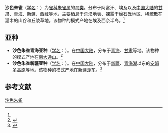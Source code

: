 {{Speciesbox
| name = 沙色朱雀
| status = LC | status_system = iucn3.1 | status_ref = <ref  name=iucn>{{IUCN2010|version=2010.3| assessors = [[BirdLife_International|BirdLife International]] | year = 2009 | id = 149572 | title = Carpodacus synoicus  |downloaded = 2010-9-7}}</ref>
| image = Carpodacus synoicus male(01).jpg
| image_caption = 雄性沙色朱雀，[[约旦|约旦]]
| genus = Carpodacus
| species = synoicus
| authority = (Temminck 1825)<ref name='id4180'>{{cite web| url =http://www.bioinfo.cn/db05/BjdwSpecies.php?action=view&id=4180| title =沙色朱雀| work =《中国动物物种编目数据库》| publisher =中国科学院微生物研究所| author =中国科学院动物研究所| accessdate =2009-04-04| archive-date =2016-03-05| archive-url =https://web.archive.org/web/20160305040951/http://www.bioinfo.cn/db05/BjdwSpecies.php?action=view&id=4180| dead-url =yes}}</ref>
}}

'''沙色朱雀'''（[[学名|学名]]：{{lang|la|''Carpodacus synoicus''}}）为[[雀科|雀科]][[朱雀属|朱雀属]]的[[鸟类|鸟类]]。分布于阿富汗、埃及以及[[中国大陆|中国大陆]]的[[甘肃|甘肃]]、[[青海|青海]]、[[新疆|新疆]]、[[西藏|西藏]]等地，主要栖息于荒漠地表、裸露干燥石砾地区、稀疏散在灌木的山谷和丘陵草地。该物种的模式产地在埃及西奈半岛。<ref name='id4180'/>

== 亚种 ==
* '''沙色朱雀青海亚种'''（[[学名|学名]]：{{lang|la|''Carpodacus synoicus beicki''}}）。在[[中国大陆|中国大陆]]，分布于[[青海|青海]]、[[甘肃|甘肃]]等地。该物种的模式产地在[[南大通山|南大通山]]。<ref name='id4181'>{{cite web| url =http://www.bioinfo.cn/db05/BjdwSpecies.php?action=view&id=4181| title =沙色朱雀青海亚种| work =《中国动物物种编目数据库》| publisher =中国科学院微生物研究所| author =中国科学院动物研究所| accessdate =2009-04-04| deadurl =yes| archiveurl =https://web.archive.org/web/20160305055537/http://www.bioinfo.cn/db05/BjdwSpecies.php?action=view&id=4181| archivedate =2016-03-05}}</ref>
* '''沙色朱雀新疆亚种'''（[[学名|学名]]：{{lang|la|''Carpodacus synoicus stoliczkae''}}）。在[[中国大陆|中国大陆]]，分布于[[新疆|新疆]]、[[青海湖|青海湖]]以东的[[安姆多高原|安姆多高原]]等地。该物种的模式产地在新疆[[莎车|莎车]]。<ref name='id4182'>{{cite web| url =http://www.bioinfo.cn/db05/BjdwSpecies.php?action=view&id=4182| title =沙色朱雀新疆亚种| work =《中国动物物种编目数据库》| publisher =中国科学院微生物研究所| author =中国科学院动物研究所| accessdate =2009-04-04| archive-date =2016-03-05| archive-url =https://web.archive.org/web/20160305020328/http://www.bioinfo.cn/db05/BjdwSpecies.php?action=view&id=4182| dead-url =yes}}</ref>

== 参考文献 ==
{{reflist}}
{{commons|Carpodacus  synoicus}}

{{Wikispecies|Carpodacus synoicus}}
{{Taxonbar|from=Q126618}}

[[Category:朱雀属|沙色朱雀]]


{{雀形目小作品}}